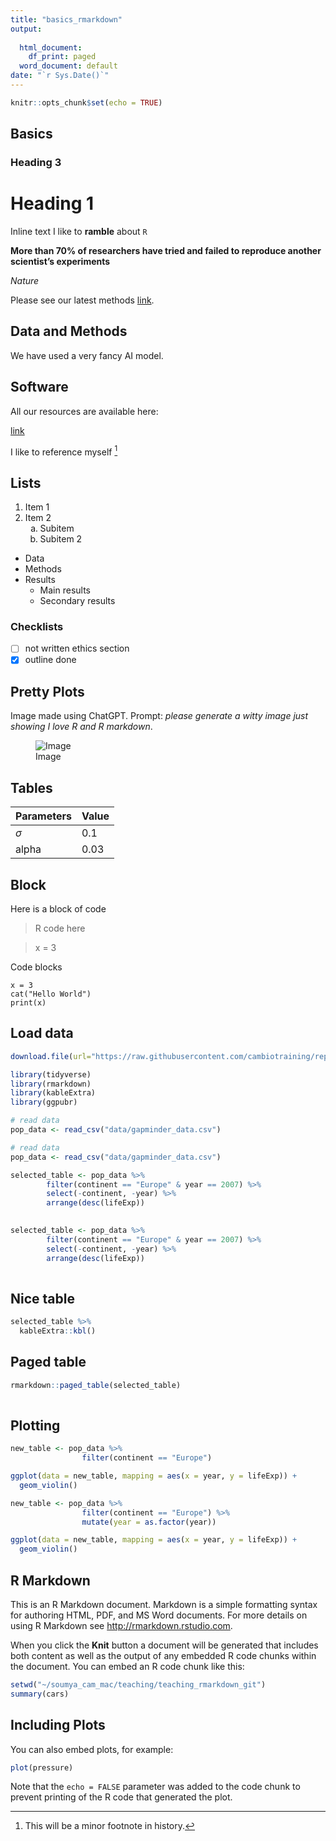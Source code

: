 ```yaml
---
title: "basics_rmarkdown"
output:
  
  html_document:
    df_print: paged
  word_document: default
date: "`r Sys.Date()`"
---
```


```r
knitr::opts_chunk$set(echo = TRUE)
```

## Basics

### Heading 3

# Heading 1

Inline text I like to __ramble__ about `R` \

**More than 70% of researchers have tried and failed to reproduce another scientist's experiments** \

*Nature*

Please see our latest methods [link](#methods-section).

## Data and Methods {#methods-section}

We have used a very fancy AI model. 

## Software

All our resources are available here:

[link](https://cambiotraining.github.io/reproducibility-training)

I like to reference myself [^1]

[^1]: This will be a minor footnote in history.

## Lists

1. Item 1
2. Item 2
    a. Subitem
    b. Subitem 2
    
* Data
* Methods
* Results
    * Main results
    * Secondary results
    
### Checklists
- [ ] not written ethics section
- [x] outline done

## Pretty Plots

Image made using ChatGPT. Prompt: _please generate a witty image just showing I love R and R markdown_.



![Image](images/R_image.png)

## Tables

| Parameters     | Value  |
| ---------------| -------|
| $\sigma$          |  0.1   |
| alpha          |  0.03  |


## Block

Here is a block of code

> R code here

> x = 3

Code blocks

```
x = 3
cat("Hello World")
print(x)
```

## Load data

```r

download.file(url="https://raw.githubusercontent.com/cambiotraining/reproducibility-training/master/data/gapminder_data.csv", destfile="data/gapminder_data.csv")

```
```r

library(tidyverse)
library(rmarkdown)
library(kableExtra)
library(ggpubr)

```

```r

# read data
pop_data <- read_csv("data/gapminder_data.csv")
```

```r

# read data
pop_data <- read_csv("data/gapminder_data.csv")
```


```r

selected_table <- pop_data %>%
        filter(continent == "Europe" & year == 2007) %>%
        select(-continent, -year) %>%
        arrange(desc(lifeExp))
        

```

```r

selected_table <- pop_data %>%
        filter(continent == "Europe" & year == 2007) %>%
        select(-continent, -year) %>%
        arrange(desc(lifeExp))
        

```

## Nice table

```r
selected_table %>%
  kableExtra::kbl()
```

## Paged table

```r
rmarkdown::paged_table(selected_table)
  
```

## Plotting

```r

new_table <- pop_data %>%
                filter(continent == "Europe") 

ggplot(data = new_table, mapping = aes(x = year, y = lifeExp)) + 
  geom_violin()

```

```r

new_table <- pop_data %>%
                filter(continent == "Europe") %>%
                mutate(year = as.factor(year)) 

ggplot(data = new_table, mapping = aes(x = year, y = lifeExp)) + 
  geom_violin()

```
## R Markdown

This is an R Markdown document. Markdown is a simple formatting syntax for authoring HTML, PDF, and MS Word documents. For more details on using R Markdown see <http://rmarkdown.rstudio.com>.

When you click the **Knit** button a document will be generated that includes both content as well as the output of any embedded R code chunks within the document. You can embed an R code chunk like this:

```r
setwd("~/soumya_cam_mac/teaching/teaching_rmarkdown_git")
summary(cars)
```

## Including Plots

You can also embed plots, for example:

```r
plot(pressure)
```

Note that the `echo = FALSE` parameter was added to the code chunk to prevent printing of the R code that generated the plot.
